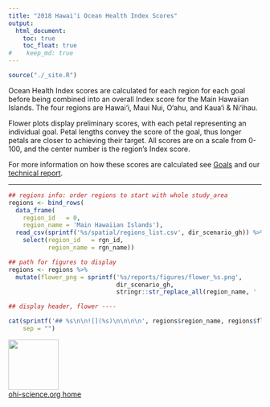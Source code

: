 ```yaml
---
title: "2018 Hawai‘i Ocean Health Index Scores"
output:
  html_document:
    toc: true
    toc_float: true
#    keep_md: true
---
```


```r
source("./_site.R")
```

Ocean Health Index scores are calculated for each region for each goal before being combined into an overall Index score for the Main Hawaiian Islands. The four regions are Hawai‘i, Maui Nui, O‘ahu, and Kaua‘i & Ni‘ihau. <!---could bring back the Regions page to be only linked from here---> 

Flower plots display preliminary scores, with each petal representing an individual goal. Petal lengths convey the score of the goal, thus longer petals are closer to achieving their target. All scores are on a scale from 0-100, and the center number is the region's Index score.

For more information on how these scores are calculated see [Goals](http://ohi-science.org/mhi/goals.html) and our [technical report](https://github.com/OHI-Science/mhi/blob/gh-pages/OHI_technical_report_2018_CI.pdf).

----

<!---
NOTE: Here the flower plots are displayed for each region and the overall assessment area (rgn_id = 0). Figures will be displayed directly from online in the reports/figures folder: to make sure you're displaying the most recent flower plots here's what to do: 
1. from the master branch, save new flower plots, and push
2. from the gh-pages branch, reknit this page or rebuild the website, and push!
--->

```r

## regions info: order regions to start with whole study_area
regions <- bind_rows(
  data_frame(                
    region_id   = 0,
    region_name = 'Main Hawaiian Islands'),
  read_csv(sprintf('%s/spatial/regions_list.csv', dir_scenario_gh)) %>%
    select(region_id   = rgn_id,
           region_name = rgn_name))

## path for figures to display
regions <- regions %>%
  mutate(flower_png = sprintf('%s/reports/figures/flower_%s.png',
                              dir_scenario_gh,
                              stringr::str_replace_all(region_name, ' ', '')))

## display header, flower ----

cat(sprintf('## %s\n\n![](%s)\n\n\n\n', regions$region_name, regions$flower_png), 
    sep = "")

```


[<img src="https://docs.google.com/drawings/d/1633uvIYgsBhiKBddQAaTlvYDJgOK1uiDB6wkooNyhFc/pub?w=576&h=288" width="100px">](http://ohi-science.org)  
[ohi-science.org home](http://ohi-science.org)
